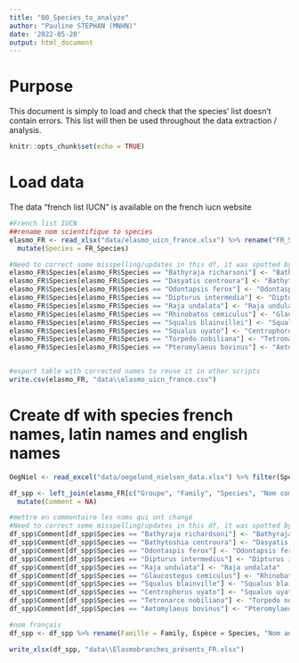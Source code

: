 ```yaml
---
title: "00_Species_to_analyze"
author: "Pauline STEPHAN (MNHN)"
date: '2022-05-20'
output: html_document
---
```

# Purpose
This document is simply to load and check that the species' list doesn't contain errors. This list will then be used throughout the data extraction / analysis.

```r
knitr::opts_chunk$set(echo = TRUE)
```

# Load data
The data "french list IUCN" is available on the french iucn website
```r
#French list IUCN
##rename nom scientifique to species
elasmo_FR <- read_xlsx("data/elasmo_uicn_france.xlsx") %>% rename("FR_Species" = "Nom scientifique", "Family" = "Famille") %>% 
  mutate(Species = FR_Species)

#Need to correct some misspelling/updates in this df, it was spotted by the NAs after the first run
elasmo_FR$Species[elasmo_FR$Species == "Bathyraja richarsoni"] <- "Bathyraja richardsoni"
elasmo_FR$Species[elasmo_FR$Species == "Dasyatis centroura"] <- "Bathytoshia centroura"
elasmo_FR$Species[elasmo_FR$Species == "Odontapsis ferox"] <- "Odontaspis ferox"
elasmo_FR$Species[elasmo_FR$Species == "Dipturus intermedia"] <- "Dipturus intermedius"
elasmo_FR$Species[elasmo_FR$Species == "Raja undalata"] <- "Raja undulata"
elasmo_FR$Species[elasmo_FR$Species == "Rhinobatos cemiculus"] <- "Glaucostegus cemiculus"
elasmo_FR$Species[elasmo_FR$Species == "Squalus blainvillei"] <- "Squalus blainville"
elasmo_FR$Species[elasmo_FR$Species == "Squalus uyato"] <- "Centrophorus uyato"
elasmo_FR$Species[elasmo_FR$Species == "Torpedo nobiliana"] <- "Tetronarce nobiliana"
elasmo_FR$Species[elasmo_FR$Species == "Pteromylaeus bovinus"] <- "Aetomylaeus bovinus"


#export table with corrected names to reuse it in other scripts
write.csv(elasmo_FR, "data\\elasmo_uicn_france.csv")
```

# Create df with species french names, latin names and english names
```r
OegNiel <- read_excel("data/oegelund_nielsen_data.xlsx") %>% filter(Species %in% species_names) %>% select(Species,Common_name_FB) 

df_spp <- left_join(elasmo_FR[c("Groupe", "Family", "Species", "Nom commun")], OegNiel) %>% arrange(Groupe, Family, Species) %>%
  mutate(Comment = NA)

#mettre en commentaire les noms qui ont changé
#Need to correct some misspelling/updates in this df, it was spotted by the NAs after the first run
df_spp$Comment[df_spp$Species == "Bathyraja richardsoni"] <- "Bathyraja richarsoni"
df_spp$Comment[df_spp$Species == "Bathytoshia centroura"] <- "Dasyatis centroura"
df_spp$Comment[df_spp$Species == "Odontaspis ferox"] <- "Odontapsis ferox"
df_spp$Comment[df_spp$Species == "Dipturus intermedius"] <- "Dipturus intermedia"
df_spp$Comment[df_spp$Species == "Raja undulata"] <- "Raja undalata"
df_spp$Comment[df_spp$Species == "Glaucostegus cemiculus"] <- "Rhinobatos cemiculus"
df_spp$Comment[df_spp$Species == "Squalus blainville"] <- "Squalus blainvillei"
df_spp$Comment[df_spp$Species == "Centrophorus uyato"] <- "Squalus uyato"
df_spp$Comment[df_spp$Species == "Tetronarce nobiliana"] <- "Torpedo nobiliana"
df_spp$Comment[df_spp$Species == "Aetomylaeus bovinus"] <- "Pteromylaeus bovinus"

#nom français
df_spp <- df_spp %>% rename(Famille = Family, Espèce = Species, "Nom anglais" = "Common_name_FB")

write_xlsx(df_spp, "data\\Elasmobranches_présents_FR.xlsx")
```